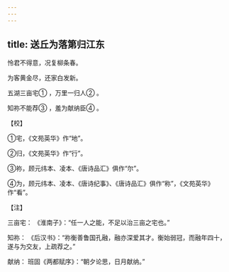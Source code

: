 ```yaml
---
---
---
```

title: 送丘为落第归江东
---




怜君不得意，况复柳条春。

为客黄金尽，还家白发新。

五湖三亩宅① ，万里一归人② 。

知祢不能荐③ ，羞为献纳臣④ 。

【校】

①宅，《文苑英华》作“地”。

②归，《文苑英华》作“行”。

③祢，顾元纬本、凌本、《唐诗品汇》俱作“尔”。

④为，顾元纬本、凌本、《唐诗纪事》、《唐诗品汇》俱作“称”，《文苑英华》作“看”。

【注】

三亩宅： 《淮南子》：“任一人之能，不足以治三亩之宅也。”

知祢： 《后汉书》：“祢衡善鲁国孔融，融亦深爱其才。衡始弱冠，而融年四十，遂与为交友，上疏荐之。”

献纳： 班固《两都赋序》：“朝夕论思，日月献纳。”